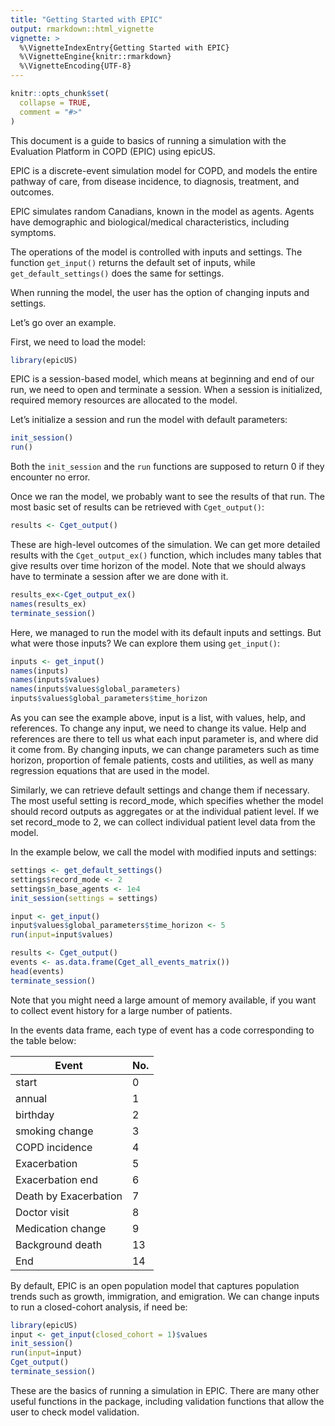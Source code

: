 ```yaml
---
title: "Getting Started with EPIC"
output: rmarkdown::html_vignette
vignette: >
  %\VignetteIndexEntry{Getting Started with EPIC}
  %\VignetteEngine{knitr::rmarkdown}
  %\VignetteEncoding{UTF-8}
---
```


```r
knitr::opts_chunk$set(
  collapse = TRUE,
  comment = "#>"
)
```
This document is a guide to basics of running a simulation with the Evaluation Platform in COPD (EPIC) using epicUS. 

EPIC is a discrete-event simulation model for COPD, and models the entire pathway of care, from disease incidence, to diagnosis, treatment, and outcomes. 

EPIC simulates random Canadians, known in the model as agents. Agents have demographic and biological/medical characteristics, including symptoms. 

The operations of the model is controlled with inputs and settings. The function `get_input()` returns the default set of inputs, while `get_default_settings()` does the same for settings. 

When running the model, the user has the option of changing inputs and settings.

Let's go over an example. 

First, we need to load the model: 
```r
library(epicUS)
```

EPIC is a session-based model, which means at beginning and end of our run, we need to open and terminate a session. When a session is initialized, required memory resources are allocated to the model. 

Let's initialize a session and run the model with default parameters: 

```r
init_session()
run()
```

Both the `init_session` and the `run` functions are supposed to return 0 if they encounter no error. 

Once we ran the model, we probably want to see the results of that run. The most basic set of results can be retrieved with `Cget_output()`:
```r
results <- Cget_output()

```

These are high-level outcomes of the simulation. We can get more detailed results with the `Cget_output_ex()` function, which includes many tables that give results over time horizon of the model. Note that we should always have to terminate a session after we are done with it. 
```r
results_ex<-Cget_output_ex() 
names(results_ex)
terminate_session()
```

Here, we managed to run the model with its default inputs and settings. But what were those inputs? We can explore them using `get_input()`:

```r
inputs <- get_input()
names(inputs)
names(inputs$values)
names(inputs$values$global_parameters)
inputs$values$global_parameters$time_horizon

```

As you can see the example above, input is a list, with values, help, and references. To change any input, we need to change its value. Help and references are there to tell us what each input parameter is, and where did it come from. By changing inputs, we can change parameters such as time horizon, proportion of female patients, costs and utilities, as well as many regression equations that are used in the model.

Similarly, we can retrieve default settings and change them if necessary. The most useful setting is record_mode, which specifies whether the model should record outputs as aggregates or at the individual patient level. If we set record_mode to 2, we can collect individual patient level data from the model. 

In the example below, we call the model with modified inputs and settings:

```r
settings <- get_default_settings()
settings$record_mode <- 2
settings$n_base_agents <- 1e4
init_session(settings = settings)

input <- get_input()
input$values$global_parameters$time_horizon <- 5
run(input=input$values)

results <- Cget_output()
events <- as.data.frame(Cget_all_events_matrix())
head(events)
terminate_session()
```

Note that you might need a large amount of memory available, if you want to collect event history for a large number of patients. 

In the events data frame, each type of event has a code corresponding to the table below:

|Event|No.|
|-----|---|
|start |0 |
|annual|1 |
|birthday| 2 |
|smoking change | 3|
|COPD incidence | 4|
|Exacerbation | 5 |
|Exacerbation end| 6|
|Death by Exacerbation | 7|
|Doctor visit | 8|
|Medication change | 9|
|Background death | 13|
|End | 14|


By default, EPIC is an open population model that captures population trends such as growth, immigration, and emigration. We can change inputs to run a closed-cohort analysis, if need be: 
```r
library(epicUS)
input <- get_input(closed_cohort = 1)$values
init_session()
run(input=input)
Cget_output()
terminate_session()
```

These are the basics of running a simulation in EPIC. There are many other useful functions in the package, including validation functions that allow the user to check model validation.


